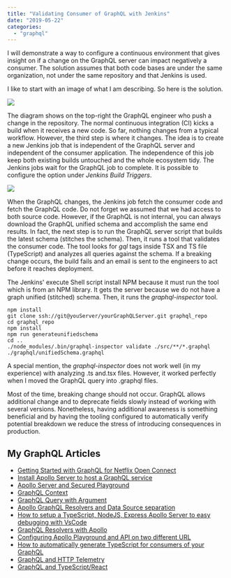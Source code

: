 ```yaml
---
title: "Validating Consumer of GraphQL with Jenkins"
date: "2019-05-22"
categories: 
  - "graphql"
---
```


I will demonstrate a way to configure a continuous environment that gives insight on if a change on the GraphQL server can impact negatively a consumer. The solution assumes that both code bases are under the same organization, not under the same repository and that Jenkins is used.

I like to start with an image of what I am describing. So here is the solution.

![](images/GraphQLServers-ConsumersValidation.png)

The diagram shows on the top-right the GraphQL engineer who push a change in the repository. The normal continuous integration (CI) kicks a build when it receives a new code. So far, nothing changes from a typical workflow. However, the third step is where it changes. The idea is to create a new Jenkins job that is independent of the GraphQL server and independent of the consumer application. The independence of this job keep both existing builds untouched and the whole ecosystem tidy. The Jenkins jobs wait for the GraphQL job to complete. It is possible to configure the option under _Jenkins Build Triggers_.

![](images/image-2.png)



When the GraphQL changes, the Jenkins job fetch the consumer code and fetch the GraphQL code. Do not forget we assumed that we had access to both source code. However, if the GraphQL is not internal, you can always download the GraphQL unified schema and accomplish the same end results. In fact, the next step is to run the GraphQL server script that builds the latest schema (stitches the schema). Then, it runs a tool that validates the consumer code. The tool looks for _gql_ tags inside TSX and TS file (TypeScript) and analyzes all queries against the schema. If a breaking change occurs, the build fails and an email is sent to the engineers to act before it reaches deployment.

The Jenkins' execute Shell script install NPM because it must run the tool which is from an NPM library. It gets the server because we do not have a graph unified (stitched) schema. Then, it runs the _graphql-inspector_ tool.

```
npm install
git clone ssh://git@youServer/yourGraphQLServer.git graphql_repo
cd graphql_repo
npm install
npm run generateunifiedschema
cd ..
./node_modules/.bin/graphql-inspector validate ./src/**/*.graphql ./graphql/unifiedSchema.graphql
``` 

A special mention, the _graphql-inspector_ does not work well (in my experience) with analyzing .ts and.tsx files. However, it worked perfectly when I moved the GraphQL query into .graphql files.

Most of the time, breaking change should not occur. GraphQL allows additional change and to deprecate fields slowly instead of working with several versions. Nonetheless, having additional awareness is something beneficial and by having the tooling configured to automatically verify potential breakdown we reduce the stress of introducing consequences in production.

## My GraphQL Articles

- [Getting Started with GraphQL for Netflix Open Connect](https://patrickdesjardins.com/blog/getting-started-with-graphql-for-netflix-open-connect)
- [Install Apollo Server to host a GraphQL service](https://patrickdesjardins.com/blog/install-apollo-server-to-host-a-graphql-service)
- [Apollo Server and Secured Playground](https://patrickdesjardins.com/blog/apollo-server-and-secured-playground)
- [GraphQL Context](https://patrickdesjardins.com/blog/graphql-context)
- [GraphQL Query with Argument](https://patrickdesjardins.com/blog/graphql-query-with-argument)
- [Apollo GraphQL Resolvers and Data Source separation](https://patrickdesjardins.com/blog/apollo-graphql-resolvers-and-data-source-separation)
- [How to setup a TypeScript, NodeJS, Express Apollo Server to easy debugging with VsCode](https://patrickdesjardins.com/blog/how-to-setup-a-typescript-nodejs-express-apollo-server-to-easy-debugging-with-vscode)
- [GraphQL Resolvers with Apollo](https://patrickdesjardins.com/blog/graphql-resolvers-with-apollo)
- [Configuring Apollo Playground and API on two different URL](https://patrickdesjardins.com/blog/configuring-apollo-playground-and-api-on-two-different-url)
- [How to automatically generate TypeScript for consumers of your GraphQL](https://patrickdesjardins.com/blog/how-to-automatically-generate-typescript-for-consumer-of-your-graphql)
- ﻿[GraphQL and HTTP Telemetry](https://patrickdesjardins.com/blog/graphql-extension-to-collect-http-and-resolvers-telemetry)
- [GraphQL and TypeScript/React](https://patrickdesjardins.com/blog/how-to-consume-graphql-in-typescript-and-react)
